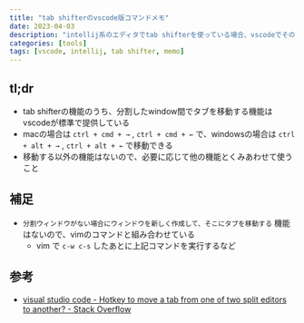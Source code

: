 ```yaml
---
title: "tab shifterのvscode版コマンドメモ"
date: 2023-04-03
description: "intellij系のエディタでtab shifterを使っている場合、vscodeでその機能が使えないと厳しい。vscodeでほぼ同等の体験を得られるコマンドをまとめた"
categories: [tools]
tags: [vscode, intellij, tab shifter, memo]
---
```


## tl;dr

- tab shifterの機能のうち、分割したwindow間でタブを移動する機能はvscodeが標準で提供している
- macの場合は `ctrl + cmd + →` , `ctrl + cmd + ←` で、windowsの場合は `ctrl + alt + →` , `ctrl + alt + ←` で移動できる
- 移動する以外の機能はないので、必要に応じて他の機能とくみあわせて使うこと

## 補足

- `分割ウィンドウがない場合にウィンドウを新しく作成して、そこにタブを移動する` 機能はないので、vimのコマンドと組み合わせている
  - vim で `c-w c-s` したあとに上記コマンドを実行するなど

## 参考

- [visual studio code - Hotkey to move a tab from one of two split editors to another? - Stack Overflow](https://stackoverflow.com/questions/44018175/hotkey-to-move-a-tab-from-one-of-two-split-editors-to-another)
